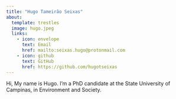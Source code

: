 ```yaml
---
title: "Hugo Tameirão Seixas"
about:
  template: trestles
  image: hugo.jpeg
  links:
    - icon: envelope
      text: Email
      href: mailto:seixas.hugo@protonmail.com
    - icon: github
      text: GitHub
      href: https://github.com/hugotseixas
---
```


::: {#hero-heading}
Hi, My name is Hugo. I'm a PhD candidate at the State University of Campinas, in Environment and Society.
:::

